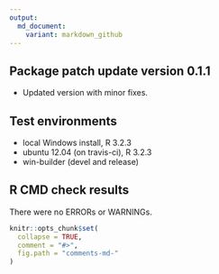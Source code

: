 ```yaml
---
output:
  md_document:
    variant: markdown_github
---
```


## Package patch update version 0.1.1
* Updated version with minor fixes.

## Test environments
* local Windows install, R 3.2.3
* ubuntu 12.04 (on travis-ci), R 3.2.3
* win-builder (devel and release)

## R CMD check results
There were no ERRORs or WARNINGs.

<!-- README.md is generated from README.Rmd. Please edit that file -->

```r
knitr::opts_chunk$set(
  collapse = TRUE,
  comment = "#>",
  fig.path = "comments-md-"
)
```
